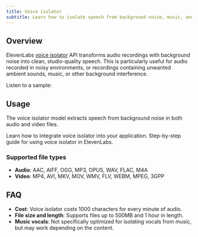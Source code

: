 ```yaml
---
title: Voice isolator
subtitle: Learn how to isolate speech from background noise, music, and ambient sounds from any audio.
---
```


## Overview

ElevenLabs [voice isolator](/docs/api-reference/audio-isolation/audio-isolation) API transforms audio recordings with background noise into clean, studio-quality speech. This is particularly useful for audio recorded in noisy environments, or recordings containing unwanted ambient sounds, music, or other background interference.

Listen to a sample:

<CardGroup cols={2}>
  <elevenlabs-audio-player
    audio-title="Original audio"
    audio-src="https://eleven-public-cdn.elevenlabs.io/audio/voice-isolator/voice-isolator-promo-original.mp3"
  />
  <elevenlabs-audio-player
    audio-title="Isolated audio"
    audio-src="https://eleven-public-cdn.elevenlabs.io/audio/voice-isolator/voice-isolator-promo-isolated.mp3"
  />
</CardGroup>

## Usage

The voice isolator model extracts speech from background noise in both audio and video files.

<CardGroup cols={2}>
  <Card title="Developer quickstart" icon="duotone book-sparkles" href="/docs/quickstart">
    Learn how to integrate voice isolator into your application.
  </Card>
  <Card
    title="Product guide"
    icon="duotone book-user"
    href="/docs/product-guides/audio-tools/voice-isolator"
  >
    Step-by-step guide for using voice isolator in ElevenLabs.
  </Card>
</CardGroup>

### Supported file types

- **Audio**: AAC, AIFF, OGG, MP3, OPUS, WAV, FLAC, M4A
- **Video**: MP4, AVI, MKV, MOV, WMV, FLV, WEBM, MPEG, 3GPP

## FAQ

- **Cost**: Voice isolator costs 1000 characters for every minute of audio.
- **File size and length**: Supports files up to 500MB and 1 hour in length.
- **Music vocals**: Not specifically optimized for isolating vocals from music, but may work depending on the content.
